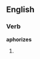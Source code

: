 ==English==

===Verb===
'''aphorizes'''

# {{third-person singular of|aphorize}}
{{count page|[[Wiktionary:Page count]]}}